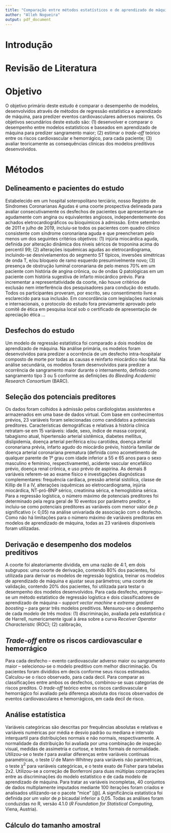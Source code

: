 ```yaml
---
title: "Comparação entre métodos estatísticos e de aprendizado de máquina para predição de risco em síndromes coronarianas agudas"
author: "Alleh Nogueira"
output: pdf_document
---
```


# Introdução

# Revisão de Literatura



# Objetivo

O objetivo primário deste estudo é comparar o desempenho de modelos, desenvolvidos através de métodos de regressão estatística e aprendizado de máquina, para predizer eventos cardiovasculares adversos maiores. Os objetivos secundários deste estudo são: (1) desenvolver e comparar o desempenho entre modelos estatísticos e baseados em aprendizado de máquina para predizer sangramento maior; (2) estimar o *trade-off* teórico entre os riscos cardiovascular e hemorrágico, para cada paciente; (3) avaliar teoricamente as consequências clínicas dos modelos preditivos desenvolvidos.

# Métodos

## Delineamento e pacientes do estudo

Estabelecido em um hospital soteropolitano terciário, nosso Registro de Síndromes Coronarianas Agudas é uma coorte prospectiva delineada para avaliar consecutivamente os desfechos de pacientes que apresentaram-se agudamente com angina ou equivalentes angiosos, independentemente dos achados eletrocardiográficos ou bioquímicos à admissão. Entre setembro de 2011 e julho de 2019, incluiu-se todos os pacientes com quadro clínico consistente com síndrome coronariana aguda e que preencheram pelo menos um dos seguintes critérios objetivos: (1) injúria miocárdica aguda, definida por alteração dinâmica dos níveis séricos de troponina acima do percentil 99; (2) alterações isquêmicas agudas ao eletrocardiograma, incluindo-se desnivelamentos do segmento ST típicos, inversões simétricas de onda T, e/ou bloqueio de ramo esquerdo presumivelmente novo; (3) presença de obstrução luminal coronariana de pelo menos 70% em um paciente com história de angina crônica, ou de ondas Q patológicas em um paciente com história sugestiva de infarto miocárdico prévio. Para incrementar a representatividade da coorte, não houve critérios de exclusão nem interferência dos pesquisadores para condução do estudo. Todos os participantes proveram, por escrito, seu consentimento livre e esclarecido para sua inclusão. Em concordância com legislações nacionais e internacionais, o protocolo do estudo fora previamente aprovado pelo comitê de ética em pesquisa local sob o certificado de apresentação de apreciação ética ...

## Desfechos do estudo

Um modelo de regressão estatística foi comparado a dois modelos de aprendizado de máquina. Na análise primária, os modelos foram desenvolvidos para predizer a ocorrência de um desfecho intra-hospitalar composto de morte por todas as causas e reinfarto miocárdico não fatal. Na análise secundária, os modelos foram desenvolvidos para predizer a ocorrência de sangramento maior durante o internamento, definido como sangramento tipo 3 ou 5 conforme as definições do *Bleeding Academic Research Consortium* (BARC).

## Seleção dos potenciais preditores

Os dados foram colhidos à admissão pelos cardiologistas assistentes e armazenados em uma base de dados virtual. Com base em conhecimentos prévios, 23 variáveis foram selecionadas como candidatos a potenciais preditores. Características demográficas e relativas à história clínica retratam-se em 15 variáveis: idade, sexo, índice de massa corporal, tabagismo atual, hipertensão arterial sistêmica, diabetes mellitus, dislipidemia, doença arterial periférica e/ou carotídea, doença arterial coronariana prévia, infarto agudo do miocárdio prévio, história familiar de doença arterial coronariana prematura (definida como acometimento de qualquer parente de 1º grau com idade inferior a 55 e 65 anos para o sexo masculino e feminino, respectivamente), acidente vascular encefálico prévio, doença renal crônica, e uso prévio de aspirina. As demais 8 variáveis referem-se ao exame físico e investigações diagnósticas complementares: frequência cardíaca, pressão arterial sistólica, classe de Killip de II a IV, alterações isquêmicas ao eletrocardiograma, injúria miocárdica, NT-pró-BNP sérico, creatinina sérica, e hemoglobina sérica. Para a regressão logística, o número máximo de potenciais preditores foi determinado pela regra geral de 10 eventos por parâmetro preditor, e incluiu-se como potenciais preditores as variáveis com menor valor de $p$ significativo (< 0,05) na análise univariada de associação com o desfecho. Como não há limitações para o número máximo de variáveis preditoras em modelos de aprendizado de máquina, todas as 23 variáveis disponíveis foram utilizadas.

## Derivação e desempenho dos modelos preditivos

A coorte foi aleatoriamente dividida, em uma razão de 4:1, em dois subgrupos: uma coorte de derivação, contendo 80% dos pacientes, foi utilizada para derivar os modelos de regressão logística, treinar os modelos de aprendizado de máquina e ajustar seus parâmetros; uma coorte de validação, contendo 20% dos pacientes, foi utilizada para testar o desempenho dos modelos desenvolvidos. Para cada desfecho, empregou-se um método estatístico de regressão logística e dois classificadores de aprendizado de máquina -- *support vector machine* e *extreme gradient boosting* -- para gerar três modelos preditivos. Mensurou-se o desempenho de cada modelo de três modos: (1) discriminação, avaliada pela estatística $c$ de Harrell, numericamente igual à área sobre a curva *Receiver Operator Characteristic* (ROC); (2) calibração, 

## *Trade-off* entre os riscos cardiovascular e hemorrágico

Para cada desfecho -- evento cardiovascular adverso maior ou sangramento maior -- selecionou-se o modelo preditivo com melhor discriminação. Os pacientes foram divididos em decis conforme seus riscos estimados. Calculou-se o risco observado, para cada decil. Para comparar as classificações entre ambos os desfechos, combinou-se suas categorias de riscos preditos. O *trade-off* teórico entre os riscos cardiovascular e hemorrágico foi avaliado pela diferença absoluta dos riscos observados de eventos cardiovasculares e hemorrágicos, em cada decil de risco.

## Análise estatística

Variáveis categóricas são descritas por frequências absolutas e relativas e variáveis numéricas por média e desvio padrão ou mediana e intervalo interquartil para distribuições normais e não normais, respectivamente. A normalidade da distribuição foi avaliada por uma combinação de inspeção visual, medidas de assimetria e curtose, e testes formais de normalidade. Utilizou-se o teste $t$ para avaliar diferenças entre variáveis contínuas paramétricas, o teste $U$ de Mann-Whitney para variáveis não paramétricas, o teste $\chi^2$ para variáveis categóricas, e o teste exato de Fisher para tabelas 2x2. Utilizou-se a correção de Bonferroni para duas múltiplas comparações entre as discriminações do modelo estatístico e de cada modelo de aprendizado de máquina. Para tratar as variáveis incompletas, 40 conjuntos de dados multiplamente imputados mediante 100 iterações foram criados e analisados utilizando-se o pacote "mice" [@]. A significância estatística foi definida por um valor de $p$ bicaudal inferior a 0,05. Todas as análises foram conduzidas no R, versão 4.1.0 (*R Foundation for Statistical Computing*, Viena, Austria).

## Cálculo do tamanho amostral